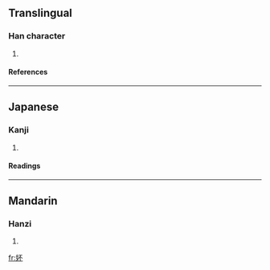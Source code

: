 ==Translingual==
===Han character===
{{Han char|rn=38|rad=女|as=04|sn=7|four=|canj=女一火 (VMF)}}
# {{defn|Han|sort=女04}}
====References====
{{Han ref|kx=0256.260|dkj=06092|dj=0521.060|hdz=21030.010|uh=599A|ud=22938}}
----
==Japanese==
===Kanji===
{{ja-kanji|grade=|rs=女04}}
# {{defn|Japanese}} 
====Readings====
{{ja-readings|on=[[ふう]] (hū), [[はい]] (hai)|kun=}}
----
==Mandarin==
===Hanzi===
{{cmn-hanzi|pin=[[pēi]] (pei1)|wg=p'ei<sup>1</sup>}}
# {{defn|Mandarin}}

[[fr:妚]]